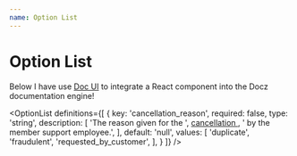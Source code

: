 ```yaml
---
name: Option List
---
```



# Option List

Below I have use [Doc UI](https://github.com/shockits/doc-ui) to integrate a React component into the Docz documentation engine!

<OptionList
  definitions={[
    {
      key: 'cancellation_reason',
      required: false,
      type: 'string',
      description: [
        'The reason given for the ',
        <a href="#" key="link">
          cancellation
        </a>,
        ' by the member support employee.',
      ],
      default: 'null',
      values: [
        'duplicate',
        'fraudulent',
        'requested_by_customer',
      ],
    }
  ]}
/>
